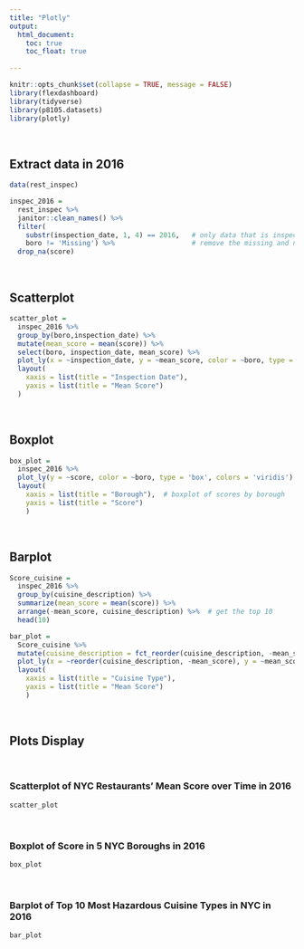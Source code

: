 ```yaml
---
title: "Plotly"
output: 
  html_document:
    toc: true
    toc_float: true
    
---
```


```r
knitr::opts_chunk$set(collapse = TRUE, message = FALSE)
library(flexdashboard)
library(tidyverse)
library(p8105.datasets)
library(plotly)
```

\ \par

## Extract data in 2016 

```r
data(rest_inspec)

inspec_2016 =     
  rest_inspec %>%
  janitor::clean_names() %>%
  filter(
    substr(inspection_date, 1, 4) == 2016,   # only data that is inspected in 2016
    boro != 'Missing') %>%                   # remove the missing and na
  drop_na(score)

```

\ \par

## Scatterplot 

```r
scatter_plot = 
  inspec_2016 %>%
  group_by(boro,inspection_date) %>%
  mutate(mean_score = mean(score)) %>%
  select(boro, inspection_date, mean_score) %>%
  plot_ly(x = ~inspection_date, y = ~mean_score, color = ~boro, type = 'scatter', mode = "markers",colors = 'viridis') %>%
  layout(
    xaxis = list(title = "Inspection Date"),
    yaxis = list(title = "Mean Score")
  )

```

\ \par

## Boxplot
```r
box_plot = 
  inspec_2016 %>%
  plot_ly(y = ~score, color = ~boro, type = 'box', colors = 'viridis') %>%
  layout(
    xaxis = list(title = "Borough"),  # boxplot of scores by borough
    yaxis = list(title = "Score")
    )

```

\ \par

## Barplot
```r
Score_cuisine = 
  inspec_2016 %>%
  group_by(cuisine_description) %>%
  summarize(mean_score = mean(score)) %>%
  arrange(-mean_score, cuisine_description) %>%  # get the top 10
  head(10)

bar_plot = 
  Score_cuisine %>%
  mutate(cuisine_description = fct_reorder(cuisine_description, -mean_score)) %>%
  plot_ly(x = ~reorder(cuisine_description, -mean_score), y = ~mean_score, color = ~cuisine_description, type = 'bar', colors = 'viridis') %>%
  layout(
    xaxis = list(title = "Cuisine Type"),
    yaxis = list(title = "Mean Score")
    ) 


```

\ \par
## Plots Display

\ \par    
### Scatterplot of NYC Restaurants' Mean Score over Time in 2016
    
```r
scatter_plot

```
   

\ \par
### Boxplot of Score in 5 NYC Boroughs in 2016

```r
box_plot

```   
 
\ \par
### Barplot of Top 10 Most Hazardous Cuisine Types in NYC in 2016
    
```r
bar_plot

```
